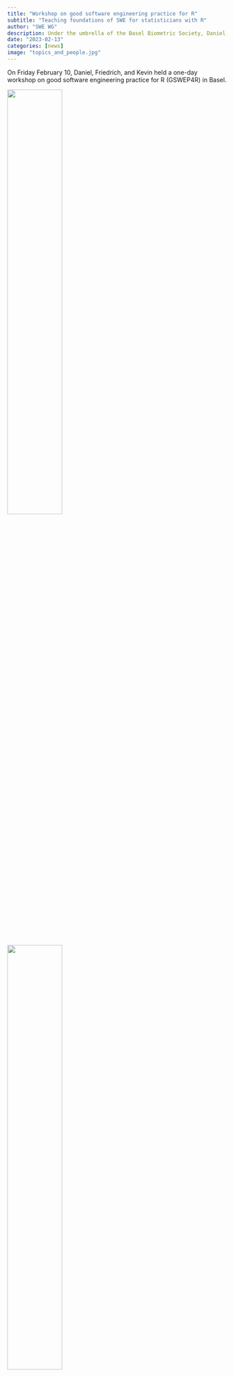 ```yaml
---
title: "Workshop on good software engineering practice for R"
subtitle: "Teaching foundations of SWE for statisticians with R"
author: "SWE WG"
description: Under the umbrella of the Basel Biometric Society, Daniel, Friedrich, and Kevin organized a one-day workshop on good SWE practice in R.
date: "2023-02-13"
categories: [news]
image: "topics_and_people.jpg"
---
```


On Friday February 10, Daniel, Friedrich, and Kevin held a one-day workshop on good software engineering practice for R (GSWEP4R) in Basel.

::: {layout-nrow="2" fig-align="center"}
![](Daniel.jpg){width="50%"}

![](Friedrich.jpg){width="50%"}

![](Kevin.jpg){width="50%"}

![](testing.jpg){width="50%"}
:::

We covered topics from R package basics over development workflows, quality, and modern collaboration tools to publishing. We consider democratizing these skills crucial to foster a vibrant R package ecosystem in biostatics. Even if you do not intend to write your own package, a solid understanding of how all of this fits together enables you to participate in the community and positively influence future development by reporting bugs, giving feedback, or bringing your methodological expertise to the table of open-source development.

We thank the BBS for supporting the workshop, Roche for hosting the event, and the participants for a lively and inspiring atmosphere.

The course materials are online under CC-BY license [here](https://openpharma.github.io/workshop-r-swe/) and the source code for all materials is available [here](https://github.com/openpharma/workshop-r-swe). We might migrate them to an organisational repository soon.
